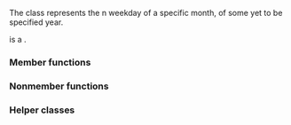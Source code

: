 {{cpp/chrono/title|month_weekday}}
{{cpp/chrono/month_weekday/navbar}}
{{ddcl|header=chrono|since=c++20|
class month_weekday;
}}

The class {{tt|month_weekday}} represents the n{{sup|th}} weekday of a specific month, of some yet to be specified year.

{{tt|month_weekday}} is a {{named req|TriviallyCopyable}} {{named req|StandardLayoutType}}.

===Member functions===
{{dsc begin}}
{{dsc inc|cpp/chrono/month_weekday/dsc constructor}}
{{dsc inc|cpp/chrono/month_weekday/dsc accessors}}
{{dsc inc|cpp/chrono/month_weekday/dsc ok}}
{{dsc end}}

===Nonmember functions===
{{dsc begin}}
{{dsc inc|cpp/chrono/month_weekday/dsc operator cmp}}
{{dsc inc|cpp/chrono/month_weekday/dsc operator ltlt}}
{{dsc end}}

===Helper classes===
{{dsc begin}}
{{dsc inc|cpp/chrono/dsc formatter|month_weekday}}
{{dsc hash|cpp/chrono/month_weekday|nested=true|notes={{mark c++26}}}}
{{dsc end}}

{{langlinks|es|ja|ru|zh}}